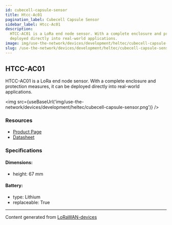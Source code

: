 ```yaml
---
id: cubecell-capsule-sensor
title: Htcc-Ac01
pagination_label: Cubecell Capsule Sensor
sidebar_label: Htcc-Ac01
description:
  HTCC-AC01 is a LoRa end node sensor. With a complete enclosure and protection measures, it can be
  deployed directly into real-world applications.
image: img/use-the-network/devices/development/heltec/cubecell-capsule-sensor.png
slug: /use-the-network/devices/development/heltec/cubecell-capsule-sensor
---
```



## HTCC-AC01

HTCC-AC01 is a LoRa end node sensor. With a complete enclosure and protection measures, it can be
deployed directly into real-world applications.

<img
  src={useBaseUrl('img/use-the-network/devices/development/heltec/cubecell-capsule-sensor.png')}
/>

### Resources

- [Product Page](https://heltec.org/project/htcc-ac01/)
- [Datasheet](https://heltec.org/project/htcc-ac01/#1552557147424-7f1ec-5c652144-e1d6f499-ec3b)

### Specifications

#### Dimensions:

- height: 67 mm

#### Battery:

- type: Lithium
- replaceable: True

---

Content generated from [LoRaWAN-devices](https://github.com/TheThingsNetwork/lorawan-devices)
